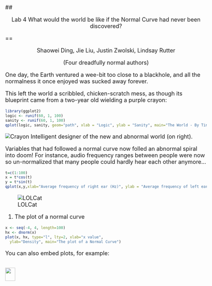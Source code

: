 <style type="text/css">
title {
  font-size:40px;
}
body {
   font-size: 18px;
}
pre {
  font-size: 14px
}
</style>

## <p align="center">Lab 4  What would the world be like if the Normal Curve had never been discovered?</p>
==
 <p align="center">Shaowei Ding, Jie Liu, Justin Zwolski, Lindsay Rutter </p>
 <p align="center">(Four dreadfully normal authors)</p>

One day, the Earth ventured a wee-bit too close to a blackhole, and all
the normalness it once enjoyed was sucked away forever.

This left the world a scribbled, chicken-scratch mess, as though its blueprint
came from a two-year old wielding a purple crayon: 

```r
library(ggplot2)
logic <- runif(60, 1, 100)
sanity <- runif(60, 1, 100)
qplot(logic, sanity, geom="path", xlab = "Logic", ylab = "Sanity", main="The World - By Tiny Tim") + theme(legend.position = "none")+geom_path(colour = "purple") 
```

![Crayon](/Users/MacOwner/Desktop/Stat585/Storyyy/crayon.jpg)
Intelligent designer of the new and abnormal world (on right).

Variables that had followed a normal curve now folled an abnormal spiral into doom!
For instance, audio frequency ranges between people were now so un-normalized that
many people could hardly hear each other anymore...

```r
t=c(1:100)
x = t*cos(t)
y = t*sin(t)
qplot(x,y,xlab="Average frequency of right ear (Hz)", ylab = "Average frequency of left ear (Hz)", geom="point", main = "Hearing Ranges:\n Random sampling of 100 people")+geom_path(colour = "green") 
```

![LOLCat](/Users/MacOwner/Desktop/Stat585/Storyyy/lolcat.jpg)



1. The plot of a normal curve
```r
x <- seq(-4, 4, length=100)
hx <- dnorm(x)
plot(x, hx, type="l", lty=2, xlab="x value",
  ylab="Density", main="The plot of a Normal Curve")
```

You can also embed plots, for example:

```r

```

<img src="http://upload.wikimedia.org/wikipedia/commons/d/d3/Nelumno_nucifera_open_flower_-_botanic_garden_adelaide2.jpg" height="42" width="32">
